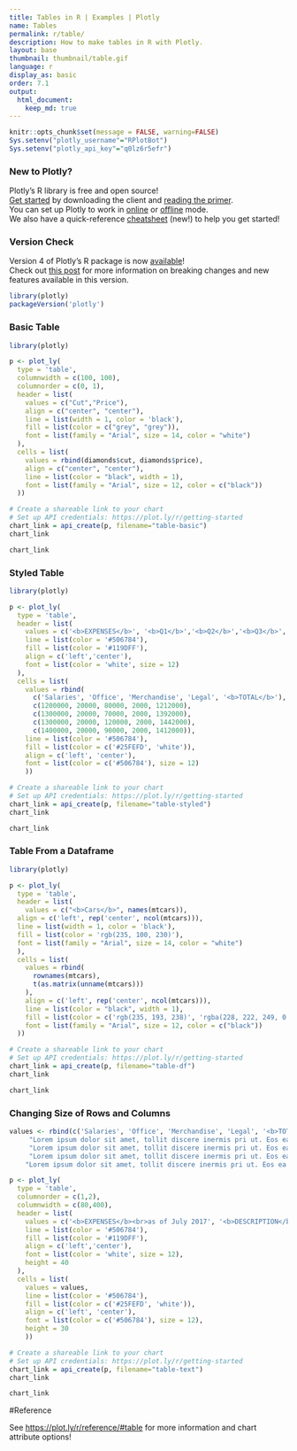 ```yaml
---
title: Tables in R | Examples | Plotly
name: Tables
permalink: r/table/
description: How to make tables in R with Plotly.
layout: base
thumbnail: thumbnail/table.gif
language: r
display_as: basic
order: 7.1
output:
  html_document:
    keep_md: true
---
```


```r
knitr::opts_chunk$set(message = FALSE, warning=FALSE)
Sys.setenv("plotly_username"="RPlotBot")
Sys.setenv("plotly_api_key"="q0lz6r5efr")
```
### New to Plotly?

Plotly's R library is free and open source!<br>
[Get started](https://plot.ly/r/getting-started/) by downloading the client and [reading the primer](https://plot.ly/r/getting-started/).<br>
You can set up Plotly to work in [online](https://plot.ly/r/getting-started/#hosting-graphs-in-your-online-plotly-account) or [offline](https://plot.ly/r/offline/) mode.<br>
We also have a quick-reference [cheatsheet](https://images.plot.ly/plotly-documentation/images/r_cheat_sheet.pdf) (new!) to help you get started!

### Version Check

Version 4 of Plotly's R package is now [available](https://plot.ly/r/getting-started/#installation)!<br>
Check out [this post](http://moderndata.plot.ly/upgrading-to-plotly-4-0-and-above/) for more information on breaking changes and new features available in this version.
```r
library(plotly)
packageVersion('plotly')
```

### Basic Table

```r
library(plotly)

p <- plot_ly(
  type = 'table',
  columnwidth = c(100, 100),
  columnorder = c(0, 1),
  header = list(
    values = c("Cut","Price"),
    align = c("center", "center"),
    line = list(width = 1, color = 'black'),
    fill = list(color = c("grey", "grey")),
    font = list(family = "Arial", size = 14, color = "white")
  ),
  cells = list(
    values = rbind(diamonds$cut, diamonds$price),
    align = c("center", "center"),
    line = list(color = "black", width = 1),
    font = list(family = "Arial", size = 12, color = c("black"))
  ))

# Create a shareable link to your chart
# Set up API credentials: https://plot.ly/r/getting-started
chart_link = api_create(p, filename="table-basic")
chart_link
```

```r
chart_link
```

### Styled Table

```r
library(plotly)

p <- plot_ly(
  type = 'table',
  header = list(
    values = c('<b>EXPENSES</b>', '<b>Q1</b>','<b>Q2</b>','<b>Q3</b>','<b>Q4</b>'),
    line = list(color = '#506784'),
    fill = list(color = '#119DFF'),
    align = c('left','center'),
    font = list(color = 'white', size = 12)
  ),
  cells = list(
    values = rbind(
      c('Salaries', 'Office', 'Merchandise', 'Legal', '<b>TOTAL</b>'),
      c(1200000, 20000, 80000, 2000, 1212000),
      c(1300000, 20000, 70000, 2000, 1392000),
      c(1300000, 20000, 120000, 2000, 1442000),
      c(1400000, 20000, 90000, 2000, 1412000)),
    line = list(color = '#506784'),
    fill = list(color = c('#25FEFD', 'white')),
    align = c('left', 'center'),
    font = list(color = c('#506784'), size = 12)
    ))

# Create a shareable link to your chart
# Set up API credentials: https://plot.ly/r/getting-started
chart_link = api_create(p, filename="table-styled")
chart_link
```

```r
chart_link
```

### Table From a Dataframe

```r
library(plotly)

p <- plot_ly(
  type = 'table',
  header = list(
    values = c("<b>Cars</b>", names(mtcars)),
  align = c('left', rep('center', ncol(mtcars))),
  line = list(width = 1, color = 'black'),
  fill = list(color = 'rgb(235, 100, 230)'),
  font = list(family = "Arial", size = 14, color = "white")
  ),
  cells = list(
    values = rbind(
      rownames(mtcars), 
      t(as.matrix(unname(mtcars)))
    ),
    align = c('left', rep('center', ncol(mtcars))),
    line = list(color = "black", width = 1),
    fill = list(color = c('rgb(235, 193, 238)', 'rgba(228, 222, 249, 0.65)')),
    font = list(family = "Arial", size = 12, color = c("black"))
  ))

# Create a shareable link to your chart
# Set up API credentials: https://plot.ly/r/getting-started
chart_link = api_create(p, filename="table-df")
chart_link
```

```r
chart_link
```

### Changing Size of Rows and Columns

```r
values <- rbind(c('Salaries', 'Office', 'Merchandise', 'Legal', '<b>TOTAL<br>EXPENSES</b>'), c("Lorem ipsum dolor sit amet, tollit discere inermis pri ut. Eos ea iusto timeam, an prima laboramus vim. Id usu aeterno adversarium, summo mollis timeam vel ad", 
     "Lorem ipsum dolor sit amet, tollit discere inermis pri ut. Eos ea iusto timeam, an prima laboramus vim. Id usu aeterno adversarium, summo mollis timeam vel ad", 
     "Lorem ipsum dolor sit amet, tollit discere inermis pri ut. Eos ea iusto timeam, an prima laboramus vim. Id usu aeterno adversarium, summo mollis timeam vel ad", 
     "Lorem ipsum dolor sit amet, tollit discere inermis pri ut. Eos ea iusto timeam, an prima laboramus vim. Id usu aeterno adversarium, summo mollis timeam vel ad", 
    "Lorem ipsum dolor sit amet, tollit discere inermis pri ut. Eos ea iusto timeam, an prima laboramus vim. Id usu aeterno adversarium, summo mollis timeam vel ad"))

p <- plot_ly(
  type = 'table',
  columnorder = c(1,2),
  columnwidth = c(80,400),
  header = list(
    values = c('<b>EXPENSES</b><br>as of July 2017', '<b>DESCRIPTION</b>'),
    line = list(color = '#506784'),
    fill = list(color = '#119DFF'),
    align = c('left','center'),
    font = list(color = 'white', size = 12),
    height = 40
  ),
  cells = list(
    values = values,
    line = list(color = '#506784'),
    fill = list(color = c('#25FEFD', 'white')),
    align = c('left', 'center'),
    font = list(color = c('#506784'), size = 12),
    height = 30
    ))

# Create a shareable link to your chart
# Set up API credentials: https://plot.ly/r/getting-started
chart_link = api_create(p, filename="table-text")
chart_link
```

```r
chart_link
```

#Reference

See [https://plot.ly/r/reference/#table](https://plot.ly/r/reference/#table) for more information and chart attribute options!

